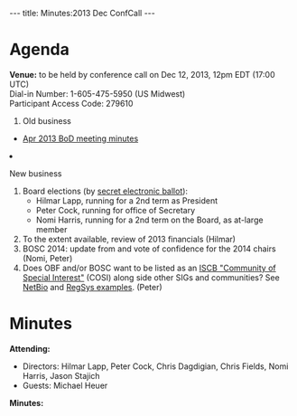 ---
title: Minutes:2013 Dec ConfCall
---

= Agenda =

'''Venue:''' to be held by conference call on Dec 12, 2013, 12pm EDT (17:00 UTC) <br/>
Dial-in Number:	1-605-475-5950  (US Midwest) <br/>
Participant Access Code:	279610

<ol>
<li> Old business </li>
 <ul>
  <li> [[Minutes:2013_Apr_ConfCall| Apr 2013 BoD meeting minutes]]</li>
 </ul>  
<li>New business</li>
<ol style="list-style-type:lower-roman">
 <li> Board elections (by [https://vote.heliosvoting.org/helios/e/obf-board-dec2013 secret electronic ballot]):
 <ul><li>Hilmar Lapp, running for a 2nd term as President</li>
   <li>Peter Cock, running for office of Secretary</li>
  <li> Nomi Harris, running for a 2nd term on the Board, as at-large member </li>
  </ul></li>
  <li> To the extent available, review of 2013 financials (Hilmar) </li>
  <li> BOSC 2014: update from and vote of confidence for the 2014 chairs (Nomi, Peter)</li>
  <li> Does OBF and/or BOSC want to be listed as an [http://www.iscb.org/iscb-affiliates-cosis ISCB "Community of Special Interest"] (COSI) along side other SIGs and communities? See [http://www.iscb.org/iscb-netbio-cosi NetBio] and [http://www.iscb.org/iscb-regsys-cosi RegSys examples]. (Peter) </li>
</ol>
</ol>

= Minutes =

'''Attending:'''
* Directors: Hilmar Lapp, Peter Cock, Chris Dagdigian, Chris Fields, Nomi Harris, Jason Stajich
* Guests: Michael Heuer

'''Minutes:'''